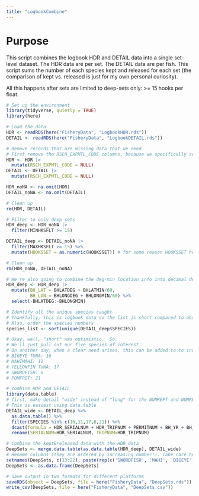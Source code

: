 ```yaml
---
title: "LogbookCombine"
---
```


# Purpose
This script combines the logbook HDR and DETAIL data into a single set-level 
dataset.  The HDR data are per set.  The DETAIL data are per fish.  This script
sums the number of each species kept and released for each set (the comparison
of kept vs. released is just for my own personal curiosity).  

All this happens after sets are limited to deep-sets only: >= 15 hooks per float.

```r
# Set up the environment
library(tidyverse, quietly = TRUE)
library(here)
```

```r
# Load the data
HDR <- readRDS(here("FisheryData", "LogbookHDR.rds"))
DETAIL <- readRDS(here("FisheryData", "LogbookDETAIL.rds"))
```

```r
# Remove records that are missing data that we need
# First remove the RSCH_EXPMTL_CODE columns, because we specifically selected ones that were empty
HDR <- HDR |>
  mutate(RSCH_EXPMTL_CODE = NULL)
DETAIL <- DETAIL |>
  mutate(RSCH_EXPMTL_CODE = NULL)

HDR_noNA <- na.omit(HDR)
DETAIL_noNA <- na.omit(DETAIL)

# Clean up
rm(HDR, DETAIL)
```

```r
# Filter to only deep sets
HDR_deep <- HDR_noNA |>
  filter(MINHKSFLT >= 15)

DETAIL_deep <- DETAIL_noNA |>
  filter(MAXHKSFLT >= 15) %>% 
  mutate(HOOKSSET = as.numeric(HOOKSSET)) # for some reason HOOKSSET here is a character which causes issues later on

# Clean up
rm(HDR_noNA, DETAIL_noNA)
```

```r
# We're also going to combine the deg-min location info into decimal degrees and get rid of the old (annoying) columns
HDR_deep <- HDR_deep |>
  mutate(BH_LAT = BHLATDEG + BHLATMIN/60,
         BH_LON = BHLONGDEG + BHLONGMIN/60) %>% 
  select(-BHLATDEG:-BHLONGMIN)
```

```r
# Identify all the unique species caught
# Thankfully, this is logbook data so the list is short compared to observer data
# Also, order the species numbers
species_list <- sort(unique(DETAIL_deep$SPECIES))

# Okay, well, "short" was optimistic.  So.
# We'll just pull out our five species of interest.  
# On another day, when a clear need arises, this can be added to to include additional species
# BIGEYE TUNA: 16
# MAHIMAHI: 11
# YELLOWFIN TUNA: 17
# SWORDFISH: 6
# POMFRET: 21
```

```r
# combine HDR and DETAIL
library(data.table)
# first, make detail "wide" instead of "long" for the NUMKEPT and NUMRELEASED columns for our five species
# This is easiest using data.table 
DETAIL_wide <- DETAIL_deep %>% 
  as.data.table() %>% 
  filter(SPECIES %in% c(16,11,17,6,21)) %>% 
  dcast(formula = HDR_SERIALNUM + HDR_TRIPNUM + PERMITNUM + BH_YR + BH_MON + HOOKSSET + MAXHKSFLT ~ SPECIES, value.var=c('NUMKEPT', 'NUMRELEASED'), fun.aggregate = sum) %>% 
  rename(SERIALNUM=HDR_SERIALNUM, TRIPNUM=HDR_TRIPNUM)

# Combine the kept&released data with the HDR data
DeepSets <- merge.data.table(as.data.table(HDR_deep), DETAIL_wide)
# Rename columns (they are ordered by increasing number!). Take care here to make sure you are renaming them correctly
setnames(DeepSets, c(13:22), paste(rep(c('SWORDFISH', 'MAHI', 'BIGEYE', 'YELLOWFIN', 'POMFRET'), 2), rep(c('KEPT', 'RELEASED'), each=5), sep='_'))
DeepSets <- as.data.frame(DeepSets)

```

```r
# Save output in two formats for different platforms
saveRDS(object = DeepSets, file = here("FisheryData", "DeepSets.rds"))
write_csv(DeepSets, file = here("FisheryData", "DeepSets.csv"))
```





